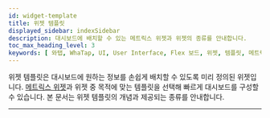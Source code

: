 ```yaml
---
id: widget-template
title: 위젯 템플릿
displayed_sidebar: indexSidebar
description: 대시보드에 배치할 수 있는 메트릭스 위젯과 위젯의 종류를 안내합니다.
toc_max_heading_level: 3
keywords: [ 와탭, WhaTap, UI, User Interface, Flex 보드, 위젯, 템플릿, 메트릭스 위젯 ]
---
```


위젯 템플릿은 대시보드에 원하는 정보를 손쉽게 배치할 수 있도록 미리 정의된 위젯입니다. [메트릭스 위젯](#metric-widget)과 위젯 중 목적에 맞는 템플릿을 선택해 빠르게 대시보드를 구성할 수 있습니다. 본 문서는 위젯 템플릿의 개념과 제공되는 종류를 안내합니다. 


<Widgettemplate />

---


<Flexboardmetricwidget /> 
